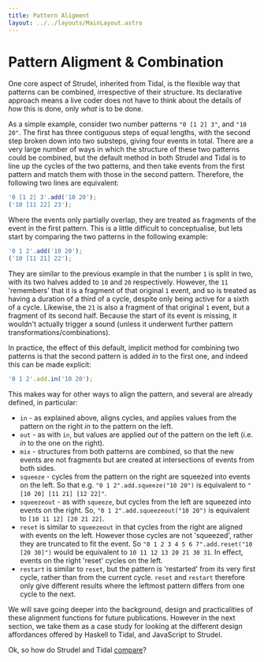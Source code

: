```yaml
---
title: Pattern Aligment
layout: ../../layouts/MainLayout.astro
---
```



# Pattern Aligment & Combination

One core aspect of Strudel, inherited from Tidal, is the flexible way that patterns can be combined, irrespective of their structure. Its declarative approach means a live coder does not have to think about the details of _how_ this is done, only _what_ is to be done.

As a simple example, consider two number patterns `"0 [1 2] 3"`, and `"10 20"`. The first has three contiguous steps of equal lengths, with the second step broken down into two substeps, giving four events in total. There are a very large number of ways in which the structure of these two patterns could be combined, but the default method in both Strudel and Tidal is to line up the cycles of the two patterns, and then take events from the first pattern and match them with those in the second pattern. Therefore, the following two lines are equivalent:

```js
'0 [1 2] 3'.add('10 20');
('10 [11 22] 23');
```

Where the events only partially overlap, they are treated as fragments
of the event in the first pattern. This is a little difficult to
conceptualise, but lets start by comparing the two patterns in the
following example:

```js
'0 1 2'.add('10 20');
('10 [11 21] 22');
```

They are similar to the previous example in that the number `1` is split in two, with its two halves added to `10` and `20` respectively. However, the `11` 'remembers' that it is a fragment of that original `1` event, and so is treated as having a duration of a third of a cycle, despite only being active for a sixth of a cycle. Likewise, the `21` is also a fragment of that original `1` event, but a fragment of its second half. Because the start of its event is missing, it wouldn't actually trigger a sound (unless it underwent further pattern transformations/combinations).

In practice, the effect of this default, implicit method for combining two patterns is that the second pattern is added _in_ to the first one, and indeed this can be made explicit:

```js
'0 1 2'.add.in('10 20');
```

This makes way for other ways to align the pattern, and several are already defined, in particular:

- `in` - as explained above, aligns cycles, and applies values from the pattern on the right _in_ to the pattern on the left.
- `out` - as with `in`, but values are applied _out_ of the pattern on the left (i.e. _in_ to the one on the right).
- `mix` - structures from both patterns are combined, so that the new events are not fragments but are created at intersections of events from both sides.
- `squeeze` - cycles from the pattern on the right are squeezed into events on the left. So that e.g. `"0 1 2".add.squeeze("10 20")` is equivalent to `"[10 20] [11 21] [12 22]"`.
- `squeezeout` - as with `squeeze`, but cycles from the left are squeezed into events on the right. So, `"0 1 2".add.squeezeout("10 20")` is equivalent to `[10 11 12] [20 21 22]`.
- `reset` is similar to `squeezeout` in that cycles from the right are aligned with events on the left. However those cycles are not 'squeezed', rather they are truncated to fit the event. So `"0 1 2 3 4 5 6 7".add.reset("10 [20 30]")` would be equivalent to `10 11 12 13 20 21 30 31`. In effect, events on the right 'reset' cycles on the left.
- `restart` is similar to `reset`, but the pattern is 'restarted' from its very first cycle, rather than from the current cycle. `reset` and `restart` therefore only give different results where the leftmost pattern differs from one cycle to the next.

We will save going deeper into the background, design and practicalities of these alignment functions for future publications. However in the next section, we take them as a case study for looking at the different design affordances offered by Haskell to Tidal, and JavaScript to Strudel.

Ok, so how do Strudel and Tidal [compare](/learn/strudel-vs-tidal)?
